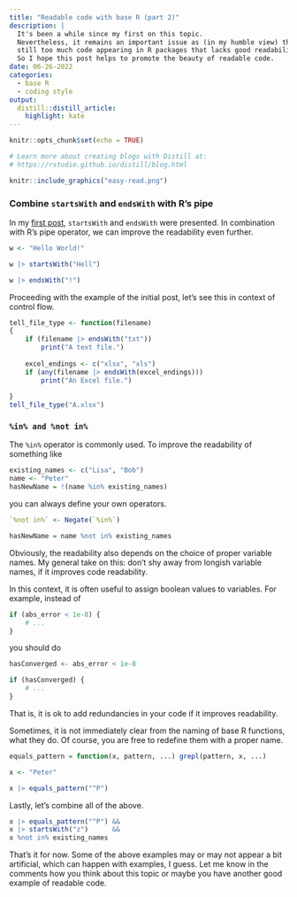 ```yaml
---
title: "Readable code with base R (part 2)"
description: |
  It's been a while since my first on this topic.
  Nevertheless, it remains an important issue as (in my humble view) there is
  still too much code appearing in R packages that lacks good readability. 
  So I hope this post helps to promote the beauty of readable code.
date: 06-26-2022
categories:
  - base R
  - coding style
output:
  distill::distill_article:
    highlight: kate
---
```


```r
knitr::opts_chunk$set(echo = TRUE)

# Learn more about creating blogs with Distill at:
# https://rstudio.github.io/distill/blog.html

```

```r
knitr::include_graphics("easy-read.png")
```

### Combine `startsWith` and `endsWith` with R's pipe

In my 
[first post ](https://rpahl.github.io/r-some-blog/posts/readable-code-part1/),
`startsWith` and `endsWith` were presented. In combination with R's pipe
operator, we can improve the readability even further.

```r
w <- "Hello World!"

w |> startsWith("Hell")

w |> endsWith("!")
```

Proceeding with the example of the initial post, let's see this in context of
control flow.

```r
tell_file_type <- function(filename)
{
    if (filename |> endsWith("txt"))
        print("A text file.")
    
    excel_endings <- c("xlsx", "xls")
    if (any(filename |> endsWith(excel_endings)))
        print("An Excel file.")
    
}
tell_file_type("A.xlsx")
```


### `%in% and %not in%`

The `%in%` operator is commonly used. To improve the readability of something like

```r
existing_names <- c("Lisa", "Bob")
name <- "Peter"
hasNewName = !(name %in% existing_names)
```

you can always define your own operators.

```r
`%not in%` <- Negate(`%in%`)

hasNewName = name %not in% existing_names
```

Obviously, the readability also depends on the choice of proper variable names.
My general take on this: don't shy away from longish variable names, if it
improves code readability.

In this context, it is often useful to assign boolean values to variables.
For example, instead of

```r
if (abs_error < 1e-8) {
    # ...
}
```

you should do

```r
hasConverged <- abs_error < 1e-8

if (hasConverged) {
    # ...
}
```

That is, it is ok to add redundancies in your code if it improves readability.

Sometimes, it is not immediately clear from the naming of base R functions,
what they do. Of course, you are free to redefine them with a proper name.

```r
equals_pattern = function(x, pattern, ...) grepl(pattern, x, ...)

x <- "Peter"

x |> equals_pattern("^P")
```

Lastly, let's combine all of the above.

```r
x |> equals_pattern("^P") && 
x |> startsWith("z")      &&
x %not in% existing_names 
```

That's it for now. Some of the above examples may or may not appear a bit
artificial, which can happen with examples, I guess.
Let me know in the comments how you think about this topic
or maybe you have another good example of readable code.
